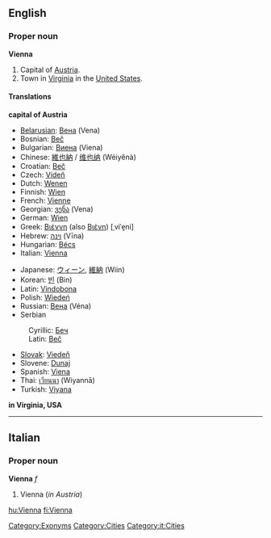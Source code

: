 ==English==
===Proper noun===
'''Vienna'''

#Capital of [[Austria]].
#Town in [[Virginia]] in the [[United States]].

====Translations====
'''capital of Austria'''
{{top}}
*[[Belarusian]]: [[Вена]] (Vena) {{f}}
*Bosnian: [[Beč]] {{m}}
*Bulgarian: [[Виена]] (Viena) {{f}}
*Chinese: [[維也納]] / [[维也纳]] (Wéiyĕnà)
*Croatian: [[Beč]] {{m}}
*Czech: [[Vídeň]]
*Dutch: [[Wenen]]
*Finnish: [[Wien]]
*French: [[Vienne]]
*Georgian: [[ვენა]] (Vena)
*German: [[Wien]] {{n}}
*Greek: [[Βιέννη]] (also [[Βιένη]]) [ˌviˈe̞ni] {{f}}
*Hebrew: [[וינה]] (Vīna)
*Hungarian: [[Bécs]]
*Italian: [[Vienna#Italian|Vienna]] {{f}}
{{mid}}
*Japanese: [[ウィーン]], [[維納]] (Wiin)
*Korean: [[빈]] (Bin)
*Latin: [[Vindobona]]
*Polish: [[Wiedeń]] {{m}}
*Russian: [[Вена]] (Véna) {{f}}
*Serbian
:Cyrillic: [[Беч]] {{m}}
:Latin: [[Beč]] {{m}}
*[[Slovak]]: [[Viedeň]]
*Slovene: [[Dunaj]] {{m}}
*Spanish: [[Viena]]
*Thai: [[เวียนนา]] (Wiyannā)
*Turkish: [[Viyana]]
{{bottom}}

'''in Virginia, USA'''
{{top}}
{{mid}}
{{bottom}}

----

==Italian==
===Proper noun===
'''Vienna''' ''f''

#Vienna (''in Austria'')

[[Category:Exonyms]]
[[Category:Cities]]
[[Category:it:Cities]]

[[hu:Vienna]]
[[fi:Vienna]]